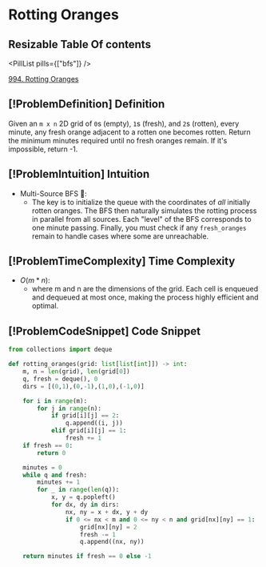 # Rotting Oranges

## Resizable Table Of contents

<DifficultyBadge difficulty="medium" />

<PillList pills={["bfs"]} />

[994. Rotting Oranges](https://leetcode.com/problems/rotting-oranges)

## [!ProblemDefinition] Definition

Given an `m x n` 2D grid of `0`s (empty), `1`s (fresh), and `2`s (rotten), every minute, any fresh orange adjacent to a rotten one becomes rotten. Return the minimum minutes required until no fresh oranges remain. If it's impossible, return -1.

## [!ProblemIntuition] Intuition

- Multi-Source BFS 🍊:
    - The key is to initialize the queue with the coordinates of *all* initially rotten oranges. The BFS then naturally simulates the rotting process in parallel from all sources. Each "level" of the BFS corresponds to one minute passing. Finally, you must check if any `fresh_oranges` remain to handle cases where some are unreachable.

## [!ProblemTimeComplexity] Time Complexity

- $O(m * n)$:
    - where m and n are the dimensions of the grid. Each cell is enqueued and dequeued at most once, making the process highly efficient and optimal.

## [!ProblemCodeSnippet] Code Snippet

```python meta="source=problems/994-rotting-oranges/solution.py"
from collections import deque

def rotting_oranges(grid: list[list[int]]) -> int:
    m, n = len(grid), len(grid[0])
    q, fresh = deque(), 0
    dirs = [(0,1),(0,-1),(1,0),(-1,0)]

    for i in range(m):
        for j in range(n):
            if grid[i][j] == 2:
                q.append((i, j))
            elif grid[i][j] == 1:
                fresh += 1
    if fresh == 0:
        return 0

    minutes = 0
    while q and fresh:
        minutes += 1
        for _ in range(len(q)):
            x, y = q.popleft()
            for dx, dy in dirs:
                nx, ny = x + dx, y + dy
                if 0 <= nx < m and 0 <= ny < n and grid[nx][ny] == 1:
                    grid[nx][ny] = 2
                    fresh -= 1
                    q.append((nx, ny))

    return minutes if fresh == 0 else -1
```

